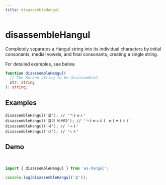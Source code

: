 ```yaml
---
title: disassembleHangul
---
```



# disassembleHangul

Completely separates a Hangul string into its individual characters by initial consonants, medial vowels, and final consonants, creating a single string.

For detailed examples, see below.

```typescript
function disassembleHangul(
  // The Korean string to be disassembled
  str: string
): string;
```

## Examples

```tsx
disassembleHangul('값'); // 'ㄱㅏㅂㅅ'
disassembleHangul('값이 비싸다'); // 'ㄱㅏㅂㅅㅇㅣ ㅂㅣㅆㅏㄷㅏ'
disassembleHangul('ㅘ'); // 'ㅗㅏ'
disassembleHangul('ㄵ'); // 'ㄴㅈ'
```

## Demo

<br />

<Sandpack>

```ts index.ts
import { disassembleHangul } from 'es-hangul';

console.log(disassembleHangul('값'));
```

</Sandpack>
